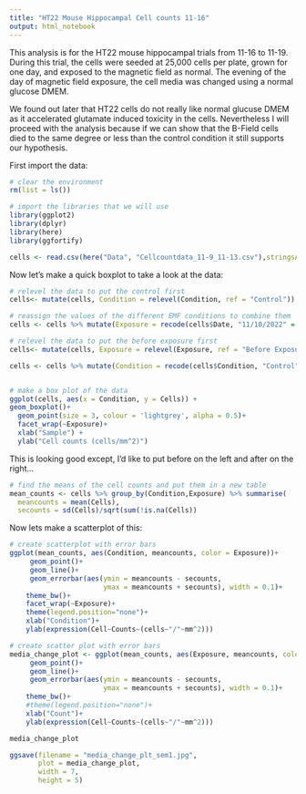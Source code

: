 ```yaml
---
title: "HT22 Mouse Hippocampal Cell counts 11-16"
output: html_notebook
---
```


This analysis is for the HT22 mouse hippocampal trials from 11-16 to 11-19.  During this trial, the cells were seeded at 25,000 cells per plate, grown for one day, and exposed to the magnetic field as normal.  The evening of the day of magnetic field exposure, the cell media was changed using a normal glucose DMEM.  

We found out later that HT22 cells do not really like normal glucuse DMEM as it accelerated glutamate induced toxicity in the cells.  Nevertheless I will proceed with the analysis because if we can show that the B-Field cells died to the same degree or less than the control condition it still supports our hypothesis.

First import the data:
```r
# clear the environment
rm(list = ls())

# import the libraries that we will use
library(ggplot2)
library(dplyr)
library(here)
library(ggfortify)

cells <- read.csv(here("Data", "Cellcountdata_11-9_11-13.csv"),stringsAsFactors = TRUE)
```

Now let's make a quick boxplot to take a look at the data:

```r
# relevel the data to put the control first
cells<- mutate(cells, Condition = relevel(Condition, ref = "Control"))

# reassign the values of the different EMF conditions to combine them
cells <- cells %>% mutate(Exposure = recode(cells$Date, "11/10/2022" = '24 Hours After Exposure', "11/9/2022" = 'Before Exposure'))

# relevel the data to put the before exposure first
cells<- mutate(cells, Exposure = relevel(Exposure, ref = "Before Exposure"))

cells <- cells %>% mutate(Condition = recode(cells$Condition, "Control" = 'Control', "B-Field" = 'Magnetic Field'))


# make a box plot of the data
ggplot(cells, aes(x = Condition, y = Cells)) +
geom_boxplot()+
  geom_point(size = 3, colour = 'lightgrey', alpha = 0.5)+
  facet_wrap(~Exposure)+
  xlab("Sample") +
  ylab("Cell counts (cells/mm^2)")
```

This is looking good except, I'd like to put before on the left and after on the right...

```r
# find the means of the cell counts and put them in a new table
mean_counts <- cells %>% group_by(Condition,Exposure) %>% summarise(
  meancounts = mean(Cells),
  secounts = sd(Cells)/sqrt(sum(!is.na(Cells))                                                             ))
```
Now lets make a scatterplot of this:
```r
# create scatterplot with error bars
ggplot(mean_counts, aes(Condition, meancounts, color = Exposure))+
     geom_point()+
     geom_line()+
     geom_errorbar(aes(ymin = meancounts - secounts,
                       ymax = meancounts + secounts), width = 0.1)+
    theme_bw()+
    facet_wrap(~Exposure)+
    theme(legend.position="none")+
    xlab("Condition")+
    ylab(expression(Cell~Counts~(cells~"/"~mm^2)))
```


```r
# create scatter plot with error bars
media_change_plot <- ggplot(mean_counts, aes(Exposure, meancounts, color = Condition, group = Condition))+
     geom_point()+
     geom_line()+
     geom_errorbar(aes(ymin = meancounts - secounts,
                       ymax = meancounts + secounts), width = 0.1)+
    theme_bw()+
    #theme(legend.position="none")+
    xlab("Count")+
    ylab(expression(Cell~Counts~(cells~"/"~mm^2)))

media_change_plot

ggsave(filename = "media_change_plt_sem1.jpg",
       plot = media_change_plot,
       width = 7,
       height = 5)

```

